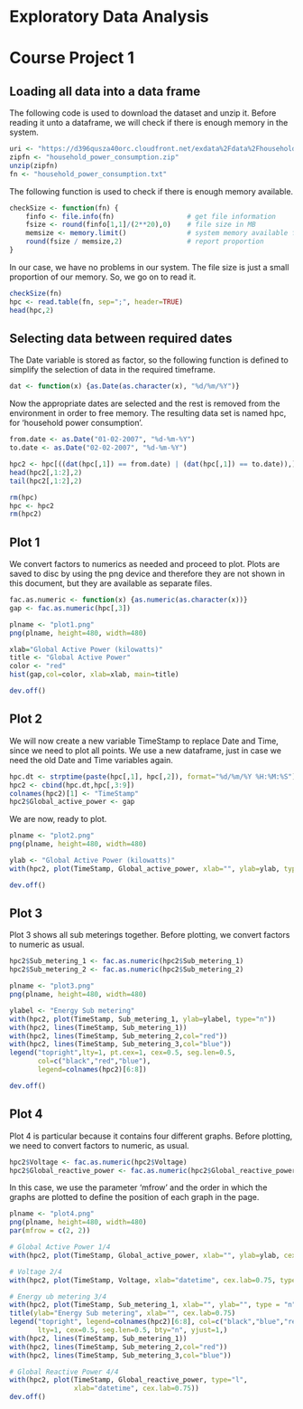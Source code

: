 Exploratory Data Analysis
=========================
# Course Project 1

## Loading all data into a data frame
The following code is used to download the dataset and unzip it. Before reading it unto a dataframe, we will check if there is enough memory in the system. 

``` r
uri <- "https://d396qusza40orc.cloudfront.net/exdata%2Fdata%2Fhousehold_power_consumption.zip"
zipfn <- "household_power_consumption.zip"
unzip(zipfn)
fn <- "household_power_consumption.txt"
```

The following function is used to check if there is enough memory available.

```r
checkSize <- function(fn) {
    finfo <- file.info(fn)                  # get file information
    fsize <- round(finfo[1,1]/(2**20),0)    # file size in MB
    memsize <- memory.limit()               # system memory available for R
    round(fsize / memsize,2)                # report proportion 
}
```

In our case, we have no problems in our system. The file size is just a small proportion of our memory. So, we go on to read it.

``` r
checkSize(fn)
hpc <- read.table(fn, sep=";", header=TRUE)
head(hpc,2)
```

## Selecting data between required dates
The Date variable is stored as factor, so the following function is defined to simplify the selection of data in the required timeframe.

```r
dat <- function(x) {as.Date(as.character(x), "%d/%m/%Y")}
```

Now the appropriate dates are selected and the rest is removed from the environment in order to free memory. The resulting data set is named hpc, for 'household power consumption'. 

``` r
from.date <- as.Date("01-02-2007", "%d-%m-%Y")
to.date <- as.Date("02-02-2007", "%d-%m-%Y")

hpc2 <- hpc[((dat(hpc[,1]) == from.date) | (dat(hpc[,1]) == to.date)),]
head(hpc2[,1:2],2)
tail(hpc2[,1:2],2)

rm(hpc)
hpc <- hpc2
rm(hpc2)
```

## Plot 1
We convert factors to numerics as needed and proceed to plot. Plots are saved to disc by using the png device and therefore they are not shown in this document, but they are available as separate files.

``` r
fac.as.numeric <- function(x) {as.numeric(as.character(x))}
gap <- fac.as.numeric(hpc[,3])

plname <- "plot1.png"
png(plname, height=480, width=480)

xlab="Global Active Power (kilowatts)"
title <- "Global Active Power"
color <- "red"
hist(gap,col=color, xlab=xlab, main=title)

dev.off()
```

## Plot 2
We will now create a new variable TimeStamp to replace Date and Time, since we need to plot all points. We use a new dataframe, just in case we need the old Date and Time variables again.

``` r
hpc.dt <- strptime(paste(hpc[,1], hpc[,2]), format="%d/%m/%Y %H:%M:%S")
hpc2 <- cbind(hpc.dt,hpc[,3:9])
colnames(hpc2)[1] <- "TimeStamp"
hpc2$Global_active_power <- gap
```

We are now, ready to plot.
``` r
plname <- "plot2.png"
png(plname, height=480, width=480)

ylab <- "Global Active Power (kilowatts)"
with(hpc2, plot(TimeStamp, Global_active_power, xlab="", ylab=ylab, type="l"))

dev.off()
```

## Plot 3
Plot 3 shows all sub meterings together. Before plotting, we convert factors to numeric as usual.

``` r
hpc2$Sub_metering_1 <- fac.as.numeric(hpc2$Sub_metering_1)
hpc2$Sub_metering_2 <- fac.as.numeric(hpc2$Sub_metering_2)
```

``` r
plname <- "plot3.png"
png(plname, height=480, width=480)

ylabel <- "Energy Sub metering"
with(hpc2, plot(TimeStamp, Sub_metering_1, ylab=ylabel, type="n"))
with(hpc2, lines(TimeStamp, Sub_metering_1))
with(hpc2, lines(TimeStamp, Sub_metering_2,col="red"))
with(hpc2, lines(TimeStamp, Sub_metering_3,col="blue"))
legend("topright",lty=1, pt.cex=1, cex=0.5, seg.len=0.5, 
       col=c("black","red","blue"), 
       legend=colnames(hpc2)[6:8])

dev.off()
```

## Plot 4
Plot 4 is particular because it contains four different graphs. Before plotting, we need to convert factors to numeric, as usual.

``` r
hpc2$Voltage <- fac.as.numeric(hpc2$Voltage)
hpc2$Global_reactive_power <- fac.as.numeric(hpc2$Global_reactive_power)
```

In this case, we use the parameter 'mfrow' and the order in which the graphs are plotted to define the position of each graph in the page.

``` r
plname <- "plot4.png"
png(plname, height=480, width=480)
par(mfrow = c(2, 2))

# Global Active Power 1/4
with(hpc2, plot(TimeStamp, Global_active_power, xlab="", ylab=ylab, cex.lab=0.75, type="l"))

# Voltage 2/4
with(hpc2, plot(TimeStamp, Voltage, xlab="datetime", cex.lab=0.75, type="l"))

# Energy ub metering 3/4
with(hpc2, plot(TimeStamp, Sub_metering_1, xlab="", ylab="", type = "n"))
title(ylab="Energy Sub metering", xlab="", cex.lab=0.75)
legend("topright", legend=colnames(hpc2)[6:8], col=c("black","blue","red"),
       lty=1, cex=0.5, seg.len=0.5, bty="n", yjust=1,)
with(hpc2, lines(TimeStamp, Sub_metering_1))
with(hpc2, lines(TimeStamp, Sub_metering_2,col="red"))
with(hpc2, lines(TimeStamp, Sub_metering_3,col="blue"))

# Global Reactive Power 4/4
with(hpc2, plot(TimeStamp, Global_reactive_power, type="l",
                xlab="datetime", cex.lab=0.75))
dev.off()
```